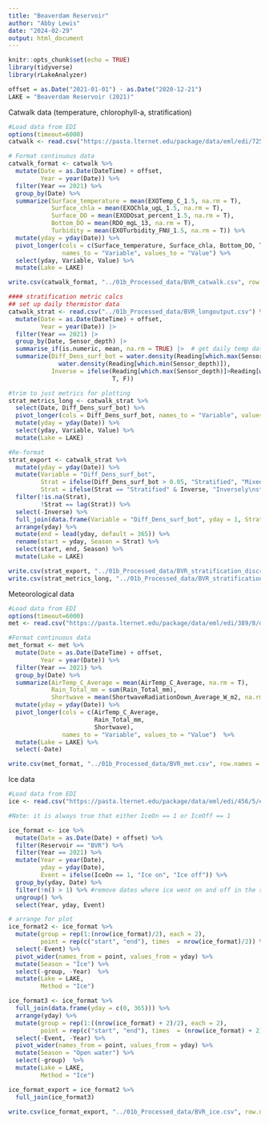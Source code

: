 ```yaml
---
title: "Beaverdam Reservoir"
author: "Abby Lewis"
date: "2024-02-29"
output: html_document
---
```


```r
knitr::opts_chunk$set(echo = TRUE)
library(tidyverse)
library(rLakeAnalyzer)

offset = as.Date("2021-01-01") - as.Date("2020-12-21")
LAKE = "Beaverdam Reservoir (2021)" 
```

Catwalk data (temperature, chlorophyll-a, stratification)

```r
#Load data from EDI
options(timeout=6000)
catwalk <- read.csv("https://pasta.lternet.edu/package/data/eml/edi/725/3/a9a7ff6fe8dc20f7a8f89447d4dc2038")

# Format continuous data
catwalk_format <- catwalk %>%
  mutate(Date = as.Date(DateTime) + offset,
         Year = year(Date)) %>%
  filter(Year == 2021) %>%
  group_by(Date) %>%
  summarize(Surface_temperature = mean(EXOTemp_C_1.5, na.rm = T),
            Surface_chla = mean(EXOChla_ugL_1.5, na.rm = T),
            Surface_DO = mean(EXODOsat_percent_1.5, na.rm = T),
            Bottom_DO = mean(RDO_mgL_13, na.rm = T),
            Turbidity = mean(EXOTurbidity_FNU_1.5, na.rm = T)) %>%
  mutate(yday = yday(Date)) %>%
  pivot_longer(cols = c(Surface_temperature, Surface_chla, Bottom_DO, Turbidity, Surface_DO), 
               names_to = "Variable", values_to = "Value") %>%
  select(yday, Variable, Value) %>%
  mutate(Lake = LAKE)

write.csv(catwalk_format, "../01b_Processed_data/BVR_catwalk.csv", row.names = F)

#### stratification metric calcs
## set up daily thermistor data 
catwalk_strat <- read.csv("../01b_Processed_data/BVR_longoutput.csv") %>%
  mutate(Date = as.Date(DateTime) + offset,
         Year = year(Date)) |> 
  filter(Year == 2021) |> 
  group_by(Date, Sensor_depth) |> 
  summarise_if(is.numeric, mean, na.rm = TRUE) |>  # get daily temp data
  summarize(Diff_Dens_surf_bot = water.density(Reading[which.max(Sensor_depth)]) -
              water.density(Reading[which.min(Sensor_depth)]),
            Inverse = ifelse(Reading[which.max(Sensor_depth)]>Reading[which.min(Sensor_depth)],
                             T, F))

#trim to just metrics for plotting 
strat_metrics_long <- catwalk_strat %>%
  select(Date, Diff_Dens_surf_bot) %>%
  pivot_longer(cols = Diff_Dens_surf_bot, names_to = "Variable", values_to = "Value") %>%
  mutate(yday = yday(Date)) %>%
  select(yday, Variable, Value) %>%
  mutate(Lake = LAKE)

#Re-format
strat_export <- catwalk_strat %>%
  mutate(yday = yday(Date)) %>%
  mutate(Variable = "Diff_Dens_surf_bot",
         Strat = ifelse(Diff_Dens_surf_bot > 0.05, "Stratified", "Mixed"),
         Strat = ifelse(Strat == "Stratified" & Inverse, "Inversely\nstratified", Strat)) %>%
  filter(!is.na(Strat),
         !Strat == lag(Strat)) %>%
  select(-Inverse) %>%
  full_join(data.frame(Variable = "Diff_Dens_surf_bot", yday = 1, Strat = "Mixed")) %>%
  arrange(yday) %>%
  mutate(end = lead(yday, default = 365)) %>%
  rename(start = yday, Season = Strat) %>%
  select(start, end, Season) %>%
  mutate(Lake = LAKE)

write.csv(strat_export, "../01b_Processed_data/BVR_stratification_discrete.csv", row.names = F)
write.csv(strat_metrics_long, "../01b_Processed_data/BVR_stratification_continuous.csv", row.names = F)
```

Meteorological data

```r
#Load data from EDI
options(timeout=6000)
met <- read.csv("https://pasta.lternet.edu/package/data/eml/edi/389/8/d4c74bbb3b86ea293e5c52136347fbb0")

#Format continuous data
met_format <- met %>%
  mutate(Date = as.Date(DateTime) + offset,
         Year = year(Date)) %>%
  filter(Year == 2021) %>%
  group_by(Date) %>%
  summarize(AirTemp_C_Average = mean(AirTemp_C_Average, na.rm = T),
            Rain_Total_mm = sum(Rain_Total_mm),
            Shortwave = mean(ShortwaveRadiationDown_Average_W_m2, na.rm = T)) %>%
  mutate(yday = yday(Date)) %>%
  pivot_longer(cols = c(AirTemp_C_Average,
                        Rain_Total_mm,
                        Shortwave), 
               names_to = "Variable", values_to = "Value")  %>%
  mutate(Lake = LAKE) %>%
  select(-Date)

write.csv(met_format, "../01b_Processed_data/BVR_met.csv", row.names = F)
```

Ice data

```r
#Load data from EDI
ice <- read.csv("https://pasta.lternet.edu/package/data/eml/edi/456/5/ebfaad16975326a7b874a21beb50c151")

#Note: it is always true that either IceOn == 1 or IceOff == 1

ice_format <- ice %>%
  mutate(Date = as.Date(Date) + offset) %>%
  filter(Reservoir == "BVR") %>%
  filter(Year == 2021) %>%
  mutate(Year = year(Date), 
         yday = yday(Date),
         Event = ifelse(IceOn == 1, "Ice on", "Ice off")) %>%
  group_by(yday, Date) %>%
  filter(!n() > 1) %>% #remove dates where ice went on and off in the same day
  ungroup() %>%
  select(Year, yday, Event)

# arrange for plot
ice_format2 <- ice_format %>%
  mutate(group = rep(1:(nrow(ice_format)/2), each = 2),
         point = rep(c("start", "end"), times  = nrow(ice_format)/2)) %>%
  select(-Event) %>%
  pivot_wider(names_from = point, values_from = yday) %>%
  mutate(Season = "Ice") %>%
  select(-group, -Year)  %>%
  mutate(Lake = LAKE,
         Method = "Ice")

ice_format3 <- ice_format %>%
  full_join(data.frame(yday = c(0, 365))) %>%
  arrange(yday) %>%
  mutate(group = rep(1:((nrow(ice_format) + 2)/2), each = 2),
         point = rep(c("start", "end"), times  = (nrow(ice_format) + 2)/2)) %>%
  select(-Event, -Year) %>%
  pivot_wider(names_from = point, values_from = yday) %>%
  mutate(Season = "Open water") %>%
  select(-group)  %>%
  mutate(Lake = LAKE,
         Method = "Ice")

ice_format_export = ice_format2 %>%
  full_join(ice_format3)

write.csv(ice_format_export, "../01b_Processed_data/BVR_ice.csv", row.names = F)
```
